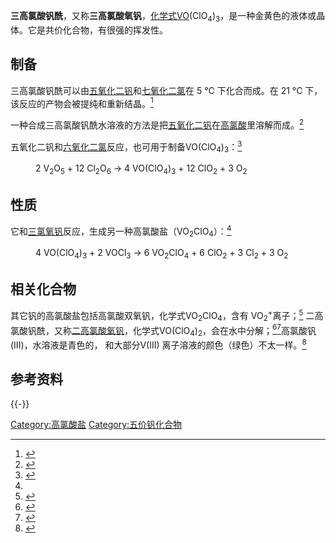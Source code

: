 {{Chembox
| Watchedfields = changed
| verifiedrevid = 
| ImageFile = Vanadyl perchlorate.png
| ImageSize = 
| ImageAlt = 
| IUPACName = 
| OtherNames = 三高氯酸氧钒
|Section1={{Chembox Identifiers
| CASNo_Ref = {{cascite|correct|CAS}}
| CASNo = 67632-69-3
| PubChem = 
| ChemSpiderID = 
| ChemSpiderID_Ref = {{chemspidercite|changedt|chemspider}}
| InChI =
| InChIKey =
| SMILES = O=[V+3].[O-]Cl(=O)(=O)=O.[O-]Cl(=O)(=O)=O.[O-]Cl(=O)(=O)=O }}
|Section2={{Chembox Properties
| Formula = VO(ClO<sub>4</sub>)<sub>3</sub>
| MolarMass = 356.29 g/mol
| Appearance = 金黄色的晶体或液体
| Density = 
| MeltingPt = 21-22 °C
| BoilingPt = 33.5 °C （真空）
| Solubility = }}
|Section3={{Chembox Hazards
| MainHazards = 氧化剂
| FlashPt = 
| AutoignitionPt = }}
|Section8={{Chembox Related
| OtherCpds = [[高氯酸铌|高氯酸铌]]，[[硝酸钒酰|硝酸钒酰]]，[[高氯酸铬酰|高氯酸铬酰]] }}
}}

'''三高氯酸钒酰'''，又称'''三高氯酸氧钒'''，[[化学式|化学式]]VO(ClO<sub>4</sub>)<sub>3</sub>，是一种金黄色的液体或晶体。它是共价化合物，有很强的挥发性。

==制备==
三高氯酸钒酰可以由[[五氧化二钒|五氧化二钒]]和[[七氧化二氯|七氧化二氯]]在 5 °C 下化合而成。在 21 °C 下，该反应的产物会被提纯和重新结晶。<ref name=fed10>{{cite book|last1=Fedoroff|first1=Basil T|last2=Oliver E Sheffield|first2=|title=Encyclopedia of Explosives and Related Items Vol 10 of 10- U to Z|volume=10|page=V5|url=https://html2-f.scribdassets.com/5n1zz8vvr4sm3p8/images/137-4eb55a2f89.jpg}}{{Dead link}}</ref>

一种合成三高氯酸钒酰水溶液的方法是把[[五氧化二钒|五氧化二钒]]在[[高氯酸|高氯酸]]里溶解而成。<ref name=Kus73>{{cite journal|last1=Kustin|first1=Kenneth|last2=Toppen|first2=David L.|title=Reduction of vanadium(V) by L-ascorbic acid|journal=Inorganic Chemistry|date=June 1973|volume=12|issue=6|pages=1404–1407|doi=10.1021/ic50124a038}}</ref>

五氧化二钒和[[六氧化二氯|六氧化二氯]]反应，也可用于制备VO(ClO<sub>4</sub>)<sub>3</sub>：<ref name=Schmeisser>{{cite journal|last1=Schmeisser|first1=Martin|title=Die Chemie der anorganischen Acylnitrate (ein Problem des Nitrylchlorids) und Acylperchlorate (ein Problem des Dichlorhexoxyds)|journal=Angewandte Chemie|volume=67|issue=17-18|year=1955|pages=493–501|issn=00448249|doi=10.1002/ange.19550671708}}</ref>

: 2 V<sub>2</sub>O<sub>5</sub> + 12 Cl<sub>2</sub>O<sub>6</sub> -> 4 VO(ClO<sub>4</sub>)<sub>3</sub> + 12 ClO<sub>2</sub> + 3 O<sub>2</sub>

==性质==
它和[[三氯氧钒|三氯氧钒]]反应，生成另一种高氯酸盐（VO<sub>2</sub>ClO<sub>4</sub>）：<ref name=Schmeisser />
: 4 VO(ClO<sub>4</sub>)<sub>3</sub> + 2 VOCl<sub>3</sub> → 6 VO<sub>2</sub>ClO<sub>4</sub> + 6 ClO<sub>2</sub> + 3 Cl<sub>2</sub> + 3 O<sub>2</sub>

==相关化合物==
其它钒的高氯酸盐包括高氯酸双氧钒，化学式VO<sub>2</sub>ClO<sub>4</sub>，含有 VO<sub>2</sub><sup>+</sup>离子；<ref name=Ram36>{{cite journal|last1=Ramsey|first1=J. B.|last2=Heldman|first2=M. J.|title=Kinetics of the Trivalent Vanadium—Iodine Reaction|journal=Journal of the American Chemical Society|date=July 1936|volume=58|issue=7|pages=1153–1157|doi=10.1021/ja01298a026}}</ref> 二高氯酸钒酰，又称[[二高氯酸氧钒|二高氯酸氧钒]]，化学式VO(ClO<sub>4</sub>)<sub>2</sub>，会在水中分解；<ref name=ian75>{{cite journal|last1=Iannuzzi|first1=Melanie M.|last2=Rieger|first2=Philip H.|title=Nature of vanadium(IV) in basic aqueous solution|journal=Inorganic Chemistry|date=December 1975|volume=14|issue=12|pages=2895–2899|doi=10.1021/ic50154a006}}</ref><ref name=Wu67>{{cite journal|last1=Wuethrich|first1=K.|last2=Connick|first2=Robert E.|title=Nuclear magnetic resonance relaxation of oxygen-17 in aqueous solutions of vanadyl perchlorate and the rate of elimination of water molecules from the first coordination sphere|journal=Inorganic Chemistry|date=March 1967|volume=6|issue=3|pages=583–590|doi=10.1021/ic50049a035}}</ref>高氯酸钒(III)，水溶液是青色的， 和大部分V(III) 离子溶液的颜色（绿色）不太一样。<ref name=Furman50>{{cite journal|last1=Furman|first1=Sydney C.|last2=Garner|first2=Clifford S.|title=Absorption Spectra of Vanadium(III) and Vanadium(IV) Ions in Complexing and Non-complexing Media|journal=Journal of the American Chemical Society|date=April 1950|volume=72|issue=4|pages=1785–1789|doi=10.1021/ja01160a105}}</ref>

==参考资料==
{{Reflist|40em}}

{{-}}
{{高氯酸盐}}
{{钒化合物}}

[[Category:高氯酸盐|Category:高氯酸盐]]
[[Category:五价钒化合物|Category:五价钒化合物]]